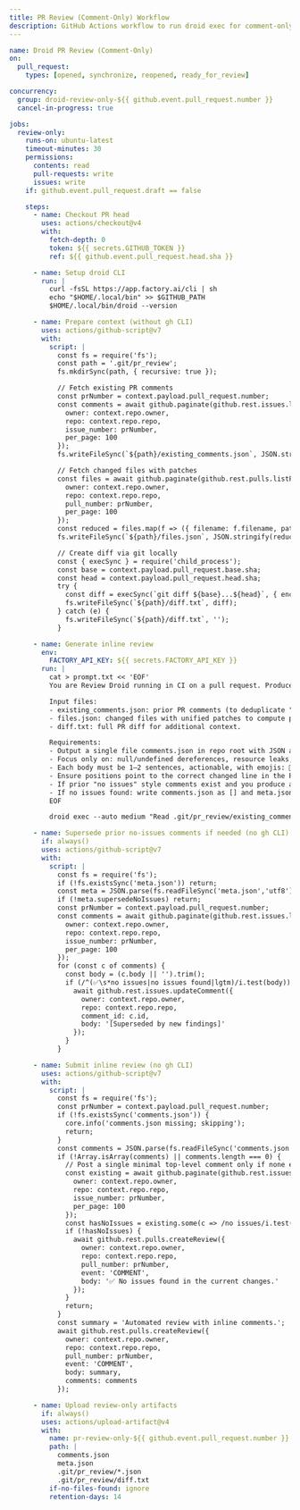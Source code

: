 ```yaml
---
title: PR Review (Comment-Only) Workflow
description: GitHub Actions workflow to run droid exec for comment-only inline PR reviews.
---
```


```yaml
name: Droid PR Review (Comment-Only)
on:
  pull_request:
    types: [opened, synchronize, reopened, ready_for_review]

concurrency:
  group: droid-review-only-${{ github.event.pull_request.number }}
  cancel-in-progress: true

jobs:
  review-only:
    runs-on: ubuntu-latest
    timeout-minutes: 30
    permissions:
      contents: read
      pull-requests: write
      issues: write
    if: github.event.pull_request.draft == false

    steps:
      - name: Checkout PR head
        uses: actions/checkout@v4
        with:
          fetch-depth: 0
          token: ${{ secrets.GITHUB_TOKEN }}
          ref: ${{ github.event.pull_request.head.sha }}

      - name: Setup droid CLI
        run: |
          curl -fsSL https://app.factory.ai/cli | sh
          echo "$HOME/.local/bin" >> $GITHUB_PATH
          $HOME/.local/bin/droid --version

      - name: Prepare context (without gh CLI)
        uses: actions/github-script@v7
        with:
          script: |
            const fs = require('fs');
            const path = '.git/pr_review';
            fs.mkdirSync(path, { recursive: true });

            // Fetch existing PR comments
            const prNumber = context.payload.pull_request.number;
            const comments = await github.paginate(github.rest.issues.listComments, {
              owner: context.repo.owner,
              repo: context.repo.repo,
              issue_number: prNumber,
              per_page: 100
            });
            fs.writeFileSync(`${path}/existing_comments.json`, JSON.stringify(comments, null, 2));

            // Fetch changed files with patches
            const files = await github.paginate(github.rest.pulls.listFiles, {
              owner: context.repo.owner,
              repo: context.repo.repo,
              pull_number: prNumber,
              per_page: 100
            });
            const reduced = files.map(f => ({ filename: f.filename, patch: f.patch }));
            fs.writeFileSync(`${path}/files.json`, JSON.stringify(reduced, null, 2));

            // Create diff via git locally
            const { execSync } = require('child_process');
            const base = context.payload.pull_request.base.sha;
            const head = context.payload.pull_request.head.sha;
            try {
              const diff = execSync(`git diff ${base}...${head}`, { encoding: 'utf8', stdio: ['ignore', 'pipe', 'pipe'] });
              fs.writeFileSync(`${path}/diff.txt`, diff);
            } catch (e) {
              fs.writeFileSync(`${path}/diff.txt`, '');
            }

      - name: Generate inline review
        env:
          FACTORY_API_KEY: ${{ secrets.FACTORY_API_KEY }}
        run: |
          cat > prompt.txt << 'EOF'
          You are Review Droid running in CI on a pull request. Produce inline comments for high-priority findings in the current PR diff.

          Input files:
          - existing_comments.json: prior PR comments (to deduplicate "no issues" comments like "✅ no issues", "No issues found", "LGTM").
          - files.json: changed files with unified patches to compute positions.
          - diff.txt: full PR diff for additional context.

          Requirements:
          - Output a single file comments.json in repo root with JSON array entries of the form: { "path": "<file>", "position": <diff_position>, "body": "..." }.
          - Focus only on: null/undefined dereferences, resource leaks, injection (XSS/SQL), race conditions, missing critical error handling, obvious logic errors, clear perf anti-patterns, definitive security findings.
          - Each body must be 1–2 sentences, actionable, with emojis: 🚨, 🔒, ⚡, ⚠️, ✅ as appropriate.
          - Ensure positions point to the correct changed line in the PR diff. Use files.json patches to calculate diff positions.
          - If prior "no issues" style comments exist and you produce any issues, include a field supersedeNoIssues: true in a companion file meta.json.
          - If no issues found: write comments.json as [] and meta.json with {"noIssues": true}.
          EOF

          droid exec --auto medium "Read .git/pr_review/existing_comments.json, .git/pr_review/files.json, and .git/pr_review/diff.txt. Then create comments.json and meta.json per the prompt above in the repository root."

      - name: Supersede prior no-issues comments if needed (no gh CLI)
        if: always()
        uses: actions/github-script@v7
        with:
          script: |
            const fs = require('fs');
            if (!fs.existsSync('meta.json')) return;
            const meta = JSON.parse(fs.readFileSync('meta.json','utf8'));
            if (!meta.supersedeNoIssues) return;
            const prNumber = context.payload.pull_request.number;
            const comments = await github.paginate(github.rest.issues.listComments, {
              owner: context.repo.owner,
              repo: context.repo.repo,
              issue_number: prNumber,
              per_page: 100
            });
            for (const c of comments) {
              const body = (c.body || '').trim();
              if (/^(✅\s*no issues|no issues found|lgtm)/i.test(body)) {
                await github.rest.issues.updateComment({
                  owner: context.repo.owner,
                  repo: context.repo.repo,
                  comment_id: c.id,
                  body: '[Superseded by new findings]'
                });
              }
            }

      - name: Submit inline review (no gh CLI)
        uses: actions/github-script@v7
        with:
          script: |
            const fs = require('fs');
            const prNumber = context.payload.pull_request.number;
            if (!fs.existsSync('comments.json')) {
              core.info('comments.json missing; skipping');
              return;
            }
            const comments = JSON.parse(fs.readFileSync('comments.json','utf8'));
            if (!Array.isArray(comments) || comments.length === 0) {
              // Post a single minimal top-level comment only if none exists yet
              const existing = await github.paginate(github.rest.issues.listComments, {
                owner: context.repo.owner,
                repo: context.repo.repo,
                issue_number: prNumber,
                per_page: 100
              });
              const hasNoIssues = existing.some(c => /no issues/i.test(c.body || ''));
              if (!hasNoIssues) {
                await github.rest.pulls.createReview({
                  owner: context.repo.owner,
                  repo: context.repo.repo,
                  pull_number: prNumber,
                  event: 'COMMENT',
                  body: '✅ No issues found in the current changes.'
                });
              }
              return;
            }
            const summary = 'Automated review with inline comments.';
            await github.rest.pulls.createReview({
              owner: context.repo.owner,
              repo: context.repo.repo,
              pull_number: prNumber,
              event: 'COMMENT',
              body: summary,
              comments: comments
            });

      - name: Upload review-only artifacts
        if: always()
        uses: actions/upload-artifact@v4
        with:
          name: pr-review-only-${{ github.event.pull_request.number }}
          path: |
            comments.json
            meta.json
            .git/pr_review/*.json
            .git/pr_review/diff.txt
          if-no-files-found: ignore
          retention-days: 14
```
